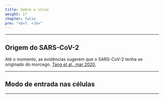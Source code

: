```yaml
---
title: Sobre o vírus
weight: 17
chapter: false
pre: "<b>7. </b>"
---
```


***

## Origem do SARS-CoV-2

Até o momento, as evidências sugerem que o SARS-CoV-2 tenha se originado do morcego.
[Tang et al., mar 2020](https://academic.oup.com/nsr/article/7/6/1012/5775463), 

***

## Modo de entrada nas células

***

